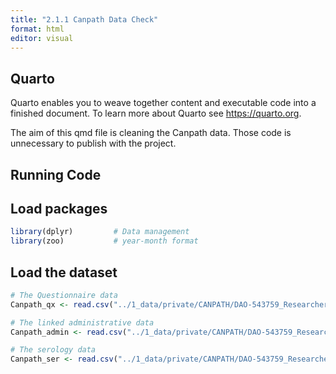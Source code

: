 ```yaml
---
title: "2.1.1 Canpath Data Check"
format: html
editor: visual
---
```


## Quarto

Quarto enables you to weave together content and executable code into a finished document. To learn more about Quarto see <https://quarto.org>.

The aim of this qmd file is cleaning the Canpath data. Those code is unnecessary to publish with the project.

## Running Code

## Load packages
```r
library(dplyr)         # Data management
library(zoo)           # year-month format
```

## Load the dataset
```r
# The Questionnaire data
Canpath_qx <- read.csv("../1_data/private/CANPATH/DAO-543759_ResearcherDataset_Qx_96014par_1125var.csv")

# The linked administrative data
Canpath_admin <- read.csv("../1_data/private/CANPATH/DAO-543759_ResearcherDataset_Serology_Admin_25727par.csv")

# The serology data
Canpath_ser <- read.csv("../1_data/private/CANPATH/DAO-543759_ResearcherDataset_Serology_Results_74503par.csv")
```




